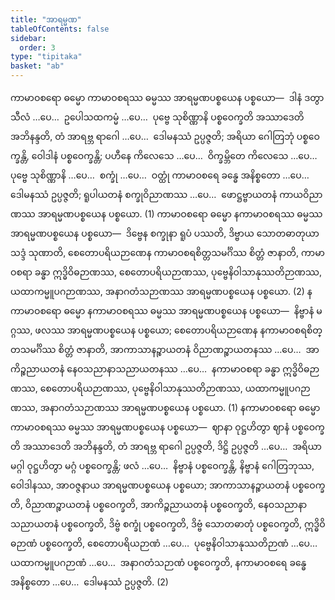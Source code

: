 ```yaml
---
title: "အာရမ္မဏ"
tableOfContents: false
sidebar:
  order: 3
type: "tipitaka"
basket: "ab"
---
```



<DynamicBreadcrumb />

<Division number="207">

<Paragraph number="4549">
ကာမာဝစရော ဓမ္မော ကာမာဝစရဿ ဓမ္မဿ အာရမ္မဏပစ္စယေန ပစ္စယော—  ဒါနံ ဒတွာ သီလံ …ပေ…  ဥပေါသထကမ္မံ …ပေ…  ပုဗ္ဗေ သုစိဏ္ဏာနိ ပစ္စဝေက္ခတိ အဿာဒေတိ အဘိနန္ဒတိ, တံ အာရဗ္ဘ ရာဂေါ …ပေ…  ဒေါမနဿံ ဥပ္ပဇ္ဇတိ; အရိယာ ဂေါတြဘုံ ပစ္စဝေက္ခန္တိ, ဝေါဒါနံ ပစ္စဝေက္ခန္တိ; ပဟီနေ ကိလေသေ …ပေ…  ဝိက္ခမ္ဘိတေ ကိလေသေ …ပေ…  ပုဗ္ဗေ သုစိဏ္ဏာနိ …ပေ…  စက္ခုံ …ပေ…  ဝတ္ထုံ ကာမာဝစရေ ခန္ဓေ အနိစ္စတော …ပေ…  ဒေါမနဿံ ဥပ္ပဇ္ဇတိ; ရူပါယတနံ စက္ခုဝိညာဏဿ …ပေ…  ဖောဋ္ဌဗ္ဗာယတနံ ကာယဝိညာဏဿ အာရမ္မဏပစ္စယေန ပစ္စယော. (1)
</Paragraph>

<Paragraph number="4550">
ကာမာဝစရော ဓမ္မော နကာမာဝစရဿ ဓမ္မဿ အာရမ္မဏပစ္စယေန ပစ္စယော—  ဒိဗ္ဗေန စက္ခုနာ ရူပံ ပဿတိ, ဒိဗ္ဗာယ သောတဓာတုယာ သဒ္ဒံ သုဏာတိ, စေတောပရိယဉာဏေန ကာမာဝစရစိတ္တသမင်္ဂိဿ စိတ္တံ ဇာနာတိ, ကာမာဝစရာ ခန္ဓာ ဣဒ္ဓိဝိဓဉာဏဿ, စေတောပရိယဉာဏဿ, ပုဗ္ဗေနိဝါသာနုဿတိဉာဏဿ, ယထာကမ္မူပဂဉာဏဿ, အနာဂတံသဉာဏဿ အာရမ္မဏပစ္စယေန ပစ္စယော. (2)
</Paragraph>

</Division>
<Division number="208">

<Paragraph number="4551">
နကာမာဝစရော ဓမ္မော နကာမာဝစရဿ ဓမ္မဿ အာရမ္မဏပစ္စယေန ပစ္စယော—  နိဗ္ဗာနံ မဂ္ဂဿ, ဖလဿ အာရမ္မဏပစ္စယေန ပစ္စယော; စေတောပရိယဉာဏေန နကာမာဝစရစိတ္တသမင်္ဂိဿ စိတ္တံ ဇာနာတိ, အာကာသာနဉ္စာယတနံ ဝိညာဏဉ္စာယတနဿ …ပေ…  အာကိဉ္စညာယတနံ နေဝသညာနာသညာယတနဿ …ပေ…  နကာမာဝစရာ ခန္ဓာ ဣဒ္ဓိဝိဓဉာဏဿ, စေတောပရိယဉာဏဿ, ပုဗ္ဗေနိဝါသာနုဿတိဉာဏဿ, ယထာကမ္မူပဂဉာဏဿ, အနာဂတံသဉာဏဿ အာရမ္မဏပစ္စယေန ပစ္စယော. (1)
</Paragraph>

<Paragraph number="4552">
နကာမာဝစရော ဓမ္မော ကာမာဝစရဿ ဓမ္မဿ အာရမ္မဏပစ္စယေန ပစ္စယော—  ဈာနာ ဝုဋ္ဌဟိတွာ ဈာနံ ပစ္စဝေက္ခတိ အဿာဒေတိ အဘိနန္ဒတိ, တံ အာရဗ္ဘ ရာဂေါ ဥပ္ပဇ္ဇတိ, ဒိဋ္ဌိ ဥပ္ပဇ္ဇတိ …ပေ…  အရိယာ မဂ္ဂါ ဝုဋ္ဌဟိတွာ မဂ္ဂံ ပစ္စဝေက္ခန္တိ; ဖလံ …ပေ…  နိဗ္ဗာနံ ပစ္စဝေက္ခန္တိ, နိဗ္ဗာနံ ဂေါတြဘုဿ, ဝေါဒါနဿ, အာဝဇ္ဇနာယ အာရမ္မဏပစ္စယေန ပစ္စယော; အာကာသာနဉ္စာယတနံ ပစ္စဝေက္ခတိ, ဝိညာဏဉ္စာယတနံ ပစ္စဝေက္ခတိ, အာကိဉ္စညာယတနံ ပစ္စဝေက္ခတိ, နေဝသညာနာသညာယတနံ ပစ္စဝေက္ခတိ, ဒိဗ္ဗံ စက္ခုံ ပစ္စဝေက္ခတိ, ဒိဗ္ဗံ သောတဓာတုံ ပစ္စဝေက္ခတိ, ဣဒ္ဓိဝိဓဉာဏံ ပစ္စဝေက္ခတိ, စေတောပရိယဉာဏံ …ပေ…  ပုဗ္ဗေနိဝါသာနုဿတိဉာဏံ …ပေ…  ယထာကမ္မူပဂဉာဏံ …ပေ…  အနာဂတံသဉာဏံ ပစ္စဝေက္ခတိ, နကာမာဝစရေ ခန္ဓေ အနိစ္စတော …ပေ…  ဒေါမနဿံ ဥပ္ပဇ္ဇတိ. (2)
</Paragraph>
</Division>